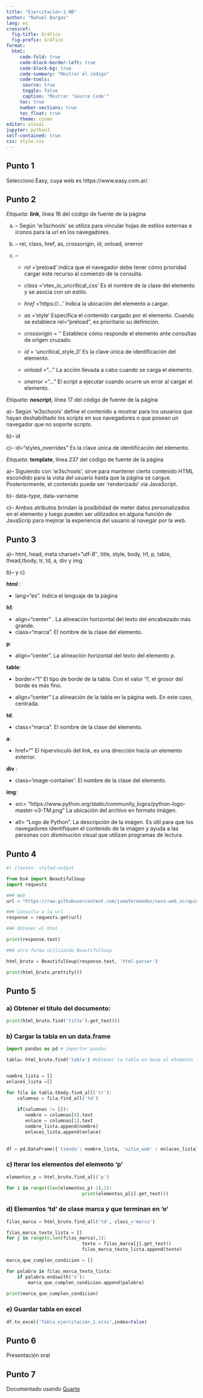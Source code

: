 ```yaml
---
title: "Ejercitación-1-NB"
author: "Nahuel Bargas"
lang: es
crossref:
  fig-title: Gráfico     
  fig-prefix: Gráfico
format:
  html:
     code-fold: true
     code-block-border-left: true
     code-block-bg: true
     code-summary: "Mostrar el código"
     code-tools:
      source: true
      toggle: false
      caption: "Mostrar 'Source Code'"
     toc: true
     number-sections: true
     toc_float: true
     theme: cosmo
editor: visual
jupyter: python3
self-contained: true
css: style.css
---
```



## Punto 1

Selecciono Easy, cuya web es https://www.easy.com.ar/.

## Punto 2

*Etiqueta*: **link**, línea 16 del código de fuente de la página

a) --  Según 'w3schools' se utiliza para vincular hojas de estilos externas e íconos para la url en los navegadores.

b) -- rel, class, href, as, crossorigin, id, onload, onerror

c) -- 

     + *rel* ='preload' indica que el navegador debe tener cómo prioridad cargar este recurso al comienzo de la consulta.

    + *class* ='vtex_io_uncritical_css' Es el nombre de la clase del elemento y se asocia con un estilo.

    + *href* ='https://...' Indica la ubicación del elemento a cargar.

    + *as* ='style' Especifica el contenido cargado por el elemento. Cuando se establece rel="preload", es prioritario su definición.

    + *crossorigin* = '' Establece cómo responde el elemento ante consultas de origen cruzado.  
    
   +  *id* = 'uncritical_style_0' Es la clave única de identificación del elemento.
    
   + *onload* ="..." La acción llevada a cabo cuando se carga el elemento. 
    
   + *onerror* ="..." El script a ejecutar cuando ocurre un error al cargar el elemento.

*Etiqueta*: **noscript**, línea 17 del código de fuente de la página

 a)--  Según 'w3schools' define el contenido a mostrar para los usuarios que hayan deshabilitado los scripts en sus navegadores o que posean un navegador que no soporte scripts.

 b)--  id

 c)--  id="styles_overrides" Es la clave única de identificación del elemento.

*Etiqueta*: **template**, línea 237 del código de fuente de la página

a)--  Siguiendo con 'w3schools', sirve para mantener cierto contenido HTML escondido para la vista del usuario hasta que la página se cargue. Posteriormente, el contenido puede ser 'renderizado' via JavaScript.

b)--  data-type, data-varname

c)--  Ambos atributos brindan la posibilidad de meter datos personalizados en el elemento y luego pueden ser utilizados en alguna función de JavaScrip para mejorar la experiencia del usuario al navegar por la web.


## Punto 3

a)-- html, head, meta charset=”utf-8″, title, style, body, h1, p, table, thead,tbody, tr, td, a, div y img.

b)-- y c)

**html** :

- lang="es". Indica el lenguaje de la página


**h1**:

- align="center" . La alineación horizontal del texto del encabezado más grande.
- class="marca".  El nombre de la clase del elemento.

**p**: 

- align="center".  La alineación horizontal del texto del elemento p.

**table**:

- border="1" El tipo de borde de la tabla. Con el valor '1', el grosor del borde es más fino.

- align="center" La alineación de la tabla en la página web. En este caso, centrada.

**td**:

- class="marca". El nombre de la clase del elemento.

**a**:

- href="" El hipervínculo del link, es una dirección hacía un elemento exterior.


**div** :

- class='image-container'. El nombre de la clase del elemento.

**img**:

- src= "https://www.python.org/static/community_logos/python-logo-master-v3-TM.png" La ubicación del archivo en formato imágen.

- alt= "Logo de Python". La descripción de la imágen. Es útil para que los navegadores identifiquen el contenido de la imágen y ayuda a las personas con disminución visual que utilizan programas de lectura.

## Punto 4


```python
#| classes: styled-output

from bs4 import BeautifulSoup
import requests

### Web
url = "https://raw.githubusercontent.com/jumafernandez/soco-web_scraping/main/data/encuentro-01/example-01.html"

### Consulta a la url
response = requests.get(url)

### Obtener el html

print(response.text)
```

```python
### otra forma utilizando BeautifulSoup

html_bruto = BeautifulSoup(response.text, 'html.parser')

print(html_bruto.prettify())
```

## Punto 5

### a) Obtener el título del documento:

```python
print(html_bruto.find('title').get_text())
```

### b) Cargar la tabla en un data.frame

```python
import pandas as pd # importar pandas

tabla= html_bruto.find('table') #obtener la tabla en base al elemento


nombre_lista = [] 
enlaces_lista =[]

for fila in tabla.tbody.find_all('tr'):    
    columnas = fila.find_all('td')
    
    if(columnas != []):
       nombre = columnas[0].text
       enlace = columnas[1].text
       nombre_lista.append(nombre)
       enlaces_lista.append(enlace)
	   
	   
df = pd.DataFrame({'tienda': nombre_lista, 'sitio_web' : enlaces_lista})
```


### c) Iterar los elementos del elemento 'p'

```python
elementos_p = html_bruto.find_all('p')

for i in range((len(elementos_p)-1),1):
                            print(elementos_p[i].get_text())
```

### d) Elementos 'td' de clase marca y que terminan en 'o'

```python
filas_marca = html_bruto.find_all('td', class_='marca')

filas_marca_texto_lista = []
for j in range(0,len(filas_marca),1):
                            texto = filas_marca[j].get_text()
                            filas_marca_texto_lista.append(texto)

marca_que_cumplen_condicion = []

for palabra in filas_marca_texto_lista:
    if palabra.endswith('o'):
        marca_que_cumplen_condicion.append(palabra)
        
print(marca_que_cumplen_condicion)
```


### e) Guardar tabla en excel

```python
df.to_excel('Tabla_ejercitación_1.xlsx',index=False)
```


## Punto 6

Presentación oral

## Punto 7

Documentado usando [Quarto](https://quarto.org/)

